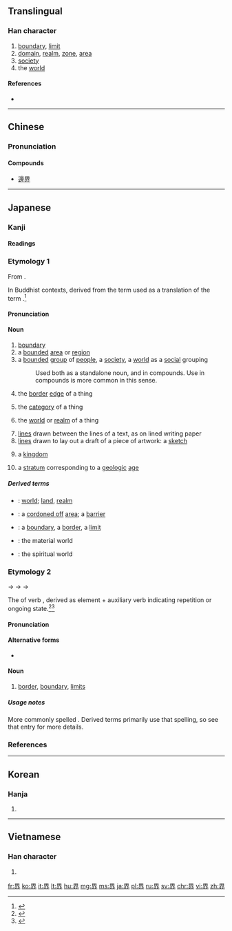 {{also|畍}}<!-- may be replaced by zh-forms -->
==Translingual==
{{stroke order|strokes=9}}

===Han character===
{{Han char|rn=102|rad=田|as=04|sn=9|four=4612<sub>8</sub>|canj=田人中中 (WOLL)|ids=⿱[[田]][[介]]}}

# [[boundary]], [[limit]]
# [[domain]], [[realm]], [[zone]], [[area]]
# [[society]]
# the [[world]]

====References====
* {{Han ref|kx=0760.180|dkj=21775|dj=1170.110|hdz=42534.020|uh=754C|ud=30028|bh=ACC9|bd=44233}}

----

==Chinese==
{{zh-forms}}

===Pronunciation===
{{zh-pron
|m=jiè
|c=gaai3
|mn=kài/kè/kòe
|mc=y
|oc=y
|ma=
|cat=n
}}

====Compounds====
* [[邊界]]

----

==Japanese==

===Kanji===
{{ja-kanji|grade=3|rs=田04}}

====Readings====
{{ja-readings
|goon=[[け]] (ke) {{non-joyo-reading}}
|kanon=[[かい]] (kai)
|kun=[[さかい]] (sakai)
}}

===Etymology 1===
{{ja-kanjitab|yomi=o|かい}}
From {{etyl|ltc|ja|sort=かい}} {{m|zh|界|tr=kɛj<sup>H</sup> ||boundary}}.

In Buddhist contexts, derived from the {{etyl|ltc|-}} term used as a translation of the {{etyl|sa|-}} term {{m|sa|धातु||layer, stratum}}.<ref name="KDJ">{{R:Kokugo Dai Jiten}}</ref>

====Pronunciation====
{{ja-pron|yomi=kanon|かい|acc=1|acc_ref=DJR}}

====Noun====
{{ja-noun|かい}}

# [[boundary]]
# a [[bounded]] [[area]] or [[region]]
# a [[bounded]] [[group]] of [[people]], a [[society]], a [[world]] as a [[social]] grouping
#: Used both as a standalone noun, and in compounds.  Use in compounds is more common in this sense.
#: {{ja-usex|自然の'''界'''、自然'''界'''|しぜん の '''かい'''、 しぜん'''かい'''|the natural '''world'''}}
#: {{ja-usex|美術界|びじゅつ'''かい'''|the art '''world'''}}
# the [[border]] [[edge]] of a thing
# {{context|lang=ja|sort=かい|Buddhism}} the [[category]] of a thing
# {{context|lang=ja|sort=かい|Buddhism}} the [[world]] or [[realm]] of a thing
# [[line]]s drawn between the lines of a text, as on lined writing paper
# [[line]]s drawn to lay out a draft of a piece of artwork: a [[sketch]]
# {{context|lang=ja|sort=かい|biology|taxonomy}} a [[kingdom]]
# {{context|lang=ja|sort=かい|geology}} a [[stratum]] corresponding to a [[geologic]] [[age]]

=====Derived terms=====
{{der-top}}
* {{ja-r|世界|せかい}}: [[world]]; [[land]], [[realm]]
* {{ja-r|結界|けっかい}}: a [[cordon off|cordoned off]] [[area]]; a [[barrier]]
* {{ja-r|境界|きょうかい}}: a [[boundary]], a [[border]], a [[limit]]
* {{ja-r|物質界|ぶっしつかい}}: the material world
* {{ja-r|精神界|せいしんかい}}: the spiritual world
{{der-bottom}}

===Etymology 2===
{{ja-kanjitab|yomi=k|さかい}}

{{IPAchar|/sakapi/}} → {{IPAchar|/sakaɸi/}} → {{IPAchar|/sakahi/}} → {{IPAchar|/sakai/}}

The {{m|ja|連用形|tr=ren'yōkei||continuative or stem form}} of verb {{m|ja|境う|tr=sakau||to divide, to form a boundary between things}}, derived as {{etyl|ojp|ja|sort=さかい}} element {{m|ja|境|tr=saka||division, border, boundary}} + auxiliary verb {{m|ja|ふ|tr=fu}} indicating repetition or ongoing state.<ref name="KDJ">{{R:Kokugo Dai Jiten}}</ref><ref name="DJR">{{R:Daijirin}}</ref>

====Pronunciation====
{{ja-pron|yomi=k|さかい|acc=2|acc_ref=DJR}}

====Alternative forms====
* {{ja-l|境}}

====Noun====
{{ja-noun|さかい}}

# [[border]], [[boundary]], [[limits]]

=====Usage notes=====
More commonly spelled {{ja-l|境}}.  Derived terms primarily use that spelling, so see that entry for more details.

===References===
<references/>

----

==Korean==

===Hanja===
{{ko-hanja|hangeul=계|eumhun=|rv=gye|mr=kye|y=kyey}}

# {{defn|lang=ko|sort=田04}}

----

==Vietnamese==

===Han character===
{{vi-hantu|[[giới]]|rs=田04}}

# {{defn|lang=vi|sort=田04}}

[[fr:界]]
[[ko:界]]
[[it:界]]
[[lt:界]]
[[hu:界]]
[[mg:界]]
[[ms:界]]
[[ja:界]]
[[pl:界]]
[[ru:界]]
[[sv:界]]
[[chr:界]]
[[vi:界]]
[[zh:界]]
